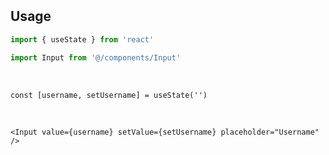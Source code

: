 ```tsx file=<rootDir>/src/components/react/components/Input.tsx title="components/Input.tsx"
```

<br />

## Usage

```ts
import { useState } from 'react'

import Input from '@/components/Input'
```

<br />

```tsx
const [username, setUsername] = useState('')
```

<br />

```tsx
<Input value={username} setValue={setUsername} placeholder="Username" />
```